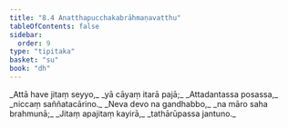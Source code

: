 ```yaml
---
title: "8.4 Anatthapucchakabrāhmaṇavatthu"
tableOfContents: false
sidebar:
  order: 9
type: "tipitaka"
basket: "su"
book: "dh"
---
```



<DynamicBreadcrumb />

<Division number="104" book="dh" bookNo="18" page="28">

<Paragraph number="112" type="verses" book="dh">
_Attā have jitaṃ seyyo,_  
_yā cāyaṃ itarā pajā;_  
_Attadantassa posassa,_  
_niccaṃ saññatacārino._  

</Paragraph>

</Division>
<Division number="105" book="dh" bookNo="18" page="28">

<Paragraph number="113" type="verses" book="dh">
_Neva devo na gandhabbo,_  
_na māro saha brahmunā;_  
_Jitaṃ apajitaṃ kayirā,_  
_tathārūpassa jantuno._
</Paragraph>
</Division>